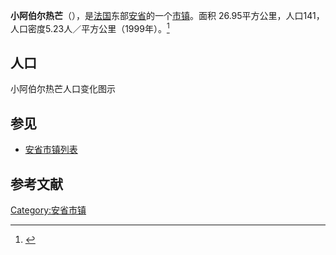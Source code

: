 {{Infobox French commune
|name                    = 小阿伯尔热芒
|native name             = Le Petit-Abergement
|image flag              = 
|image flag size         = 
|flag legend             = 
|image coat of arms      = 
|image coat of arms size = 
|coat of arms legend     = 
|city motto              = 
|image                   = 
|caption                 = 
|map                     = 
|adjustable map          = 
|time zone               = 
|longitude              = 
|latitude               =  
|arrondissement         =  
|canton                 =  
|subdivisions entry      = 
|subdivisions            = 
|intercommunality        = 
|mayor                   = 
|term                    = 
|elevation m             = 
|area km2                = 26.95
|population             = 141
|population date         = 1999
|INSEE                  = 01292
|postal code             = 01260
|website                 = 
}}
{{French Commune Map|01292}}
'''小阿伯尔热芒'''（{{lang-fr|Le Petit-Abergement}}），是[[法国|法国]]东部[[安省_(法國)|安省]]的一个[[市镇_(法国)|市镇]]。面积 26.95平方公里，人口141，人口密度5.23人／平方公里（1999年）。<ref name="Statmallen Areal i Frankrikes kommuner">{{cite web|url=http://www.insee.fr/fr/ppp/bases-de-donnees/recensement/populations-legales/france-departements.asp?annee=2009#departements|title=Insee, Populations légales 2009 pour les départements et les collectivités d'outre-mer France métropolitaine et DOM|accessdate=2012-01-30|archive-date=2012-01-08|archive-url=https://web.archive.org/web/20120108000120/http://www.insee.fr/fr/ppp/bases-de-donnees/recensement/populations-legales/france-departements.asp?annee=2009#departements|dead-url=no}}</ref>

== 人口 ==
小阿伯尔热芒人口变化图示
{{French Commune Population|01292}}

==参见==
*[[安省市镇列表|安省市镇列表]]

== 参考文献 ==
{{reflist}}

{{安省市鎮}}

[[Category:安省市镇|Category:安省市镇]]